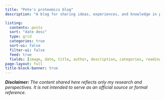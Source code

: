 ```yaml
---
title: "Pete's proteomics blog"
description: "A blog for sharing ideas, experiences, and knowledge in proteomics." 

listing:
  contents: posts
  sort: "date desc"
  type: grid
  categories: true
  sort-ui: false
  filter-ui: false
  feed: true
  fields: [image, date, title, author, description, categories, reading-time]
page-layout: full
title-block-banner: true
---
```


***Disclaimer:** The content shared here reflects only my research and perspectives. It is not intended to serve as an official source or formal reference.*

